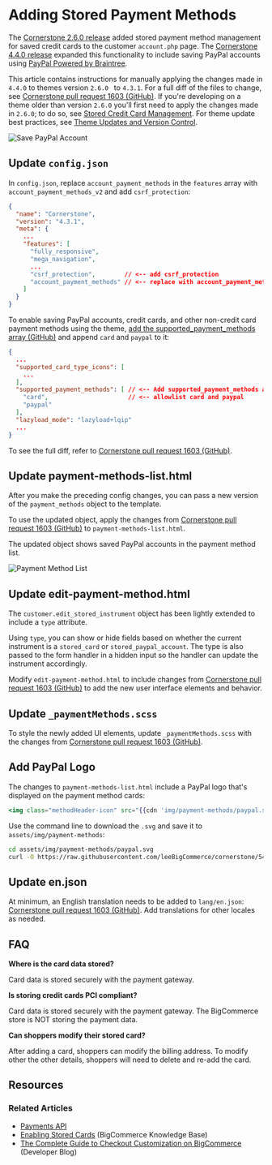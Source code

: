 # Adding Stored Payment Methods

The [Cornerstone 2.6.0 release](/changelog#posts/cornerstone-2-6-0-release) added stored payment method management for saved credit cards to the customer `account.php` page. The [Cornerstone 4.4.0 release](/changelog#posts/cornerstone-4-4-0-release) expanded this functionality to include saving PayPal accounts using [PayPal Powered by Braintree](https://support.bigcommerce.com/s/article/Connecting-with-PayPal-Powered-by-Braintree). 

This article contains instructions for manually applying the changes made in `4.4.0` to themes version `2.6.0 ` to `4.3.1`. For a full diff of the files to change, see [Cornerstone pull request 1603 (GitHub)](https://github.com/bigcommerce/cornerstone/pull/1603/files). If you're developing on a theme older than version `2.6.0` you'll first need to apply the changes made in `2.6.0`; to do so, see [Stored Credit Card Management](/legacy/stencil-themes/stored-credit-card-management). For theme update best practices, see [Theme Updates and Version Control](/stencil-docs/developing-further/theme-updates-and-version-control).

![Save PayPal Account](https://raw.githubusercontent.com/bigcommerce/dev-docs/master/assets/images/stored-credit-card-management02.png "Save PayPal Account")

## Update `config.json`

In `config.json`, replace `account_payment_methods` in the `features` array with `account_payment_methods_v2` and add `csrf_protection`:

```json filename="config.json" showLineNumbers copy
{
  "name": "Cornerstone",
  "version": "4.3.1",
  "meta": {
    ...
    "features": [
      "fully_responsive",
      "mega_navigation",
      ...
      "csrf_protection",        // <-- add csrf_protection
      "account_payment_methods" // <-- replace with account_payment_methods_v2
    ]
  }
}
```

To enable saving PayPal accounts, credit cards, and other non-credit card payment methods using the theme, [add the supported_payment_methods array (GitHub)](https://github.com/leeBigCommerce/cornerstone/blob/54f5681a6a15cd8477c51c6db9eb54ea3eb40972/config.json#L325) and append `card` and `paypal` to it:

```json filename="config.json" showLineNumbers copy
{
  ...
  "supported_card_type_icons": [
    ...
  ],
  "supported_payment_methods": [ // <-- Add supported_payment_methods array
    "card",                      // <-- allowlist card and paypal
    "paypal"
  ],
  "lazyload_mode": "lazyload+lqip"
  ...
}
```

To see the full diff, refer to [Cornerstone pull request 1603 (GitHub)](https://github.com/bigcommerce/cornerstone/pull/1603/files?file-filters%5B%5D=.html&file-filters%5B%5D=.json&file-filters%5B%5D=.md#diff-06b2d3b23dce96e1619d2b53d6c947ec).

## Update payment-methods-list.html

After you make the preceding config changes, you can pass a new version of the `payment_methods` object to the template.

To use the updated object, apply the changes from [Cornerstone pull request 1603 (GitHub)](https://github.com/bigcommerce/cornerstone/pull/1603/files?file-filters%5B%5D=.html) to `payment-methods-list.html`.

The updated object shows saved PayPal accounts in the payment method list.

![Payment Method List](https://raw.githubusercontent.com/bigcommerce/dev-docs/master/assets/images/stored-credit-card-management01.png "Payment Method List")

## Update edit-payment-method.html

The `customer.edit_stored_instrument` object has been lightly extended to include a `type` attribute.

Using `type`, you can show or hide fields based on whether the current instrument is a `stored_card` or `stored_paypal_account`. The type is also passed to the form handler in a hidden input so the handler can update the instrument accordingly.

Modify `edit-payment-method.html` to include changes from [Cornerstone pull request 1603 (GitHub)](https://github.com/bigcommerce/cornerstone/pull/1603/files?file-filters%5B%5D=.html) to add the new user interface elements and behavior.

## Update `_paymentMethods.scss`

To style the newly added UI elements, update `_paymentMethods.scss` with the changes from [Cornerstone pull request 1603 (GitHub)](https://github.com/bigcommerce/cornerstone/pull/1603/files?file-filters%5B%5D=#diff-1c33ed0c69f228483a39fce2616e1942).

## Add PayPal Logo

The changes to `payment-methods-list.html` include a PayPal logo that's displayed on the payment method cards:

```handlebars showLineNumbers copy
<img class="methodHeader-icon" src="{{cdn 'img/payment-methods/paypal.svg'}}" alt="{{lang 'account.payment_methods.paypal'}}" title="{{lang 'account.payment_methods.paypal'}}">
```

Use the command line to download the `.svg` and save it to `assets/img/payment-methods`:

```bash showLineNumbers copy
cd assets/img/payment-methods/paypal.svg
curl -O https://raw.githubusercontent.com/leeBigCommerce/cornerstone/54f5681a6a15cd8477c51c6db9eb54ea3eb40972/assets/img/payment-methods/paypal.svg
```

## Update en.json

At minimum, an English translation needs to be added to `lang/en.json`: [Cornerstone pull request 1603 (GitHub)](https://github.com/bigcommerce/cornerstone/pull/1603/files?file-filters%5B%5D=.html&file-filters%5B%5D=.json&file-filters%5B%5D=.md#diff-b0d4c1fc9d8d2a5a213b27a72cf6c9fe). Add translations for other locales as needed.


## FAQ

**Where is the card data stored?**

Card data is stored securely with the payment gateway.

**Is storing credit cards PCI compliant?**

Card data is stored securely with the payment gateway. The BigCommerce store is NOT storing the payment data.

**Can shoppers modify their stored card?**

After adding a card, shoppers can modify the billing address. To modify other the other details, shoppers will need to delete and re-add the card.

## Resources

### Related Articles
* [Payments API](/api-docs/store-management/payments-api-overview)
* [Enabling Stored Cards](https://support.bigcommerce.com/s/article/Enabling-Stored-Credit-Cards) (BigCommerce Knowledge Base)
* [The Complete Guide to Checkout Customization on BigCommerce](https://medium.com/bigcommerce-developer-blog/the-complete-guide-to-checkout-customization-on-bigcommerce-6b566bc36fa9) (Developer Blog)
